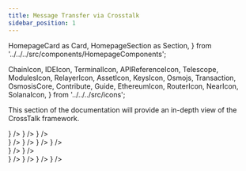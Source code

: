 ```yaml
---
title: Message Transfer via Crosstalk
sidebar_position: 1
---
```


  HomepageCard as Card,
  HomepageSection as Section,
} from '../../../src/components/HomepageComponents';

  ChainIcon,
  IDEIcon,
  TerminalIcon,
  APIReferenceIcon,
  Telescope,
  ModulesIcon,
  RelayerIcon,
  AssetIcon,
  KeysIcon,
  Osmojs,
  Transaction,
  OsmosisCore,
  Contribute,
  Guide,
  EthereumIcon,
  RouterIcon,
  NearIcon,
  SolanaIcon,
} from '../../../src/icons';

This section of the documentation will provide an in-depth view of the CrossTalk framework.

<Section title="Theoretical Concepts" id="web-sdks" hasSubSections >

<Section>
  <Card
    title="Overview"
    description="What is CrossTalk why is it required?"
    to="message-transfer-via-crosstalk/overview"
    icon={<IDEIcon />}
  />
    <Card
    title="Key Concepts"
    description="Dissecting different functions and parameters associated with CrossTalk"
    to="message-transfer-via-crosstalk/key-concepts"
    icon={<ChainIcon />}
  />
  <Card
    title="Fee Management"
    description="Gaining a deeper understanding of how the CrossTalk and Omnichain Fee is computed"
    to="message-transfer-via-crosstalk/key-concepts/fee-management"
    icon={<AssetIcon />}
  />

  </Section>

  </Section>

<Section title="Guides" id="web-sdks" hasSubSections >
   <Section>
  <Card
    title="EVM-Guides"
    description="Learning how to execute different types of cross-chain requests in EVM Chains"
    to="message-transfer-via-crosstalk/evm-guides"
    icon={<ModulesIcon />}
  />
 <Card
    title="NEAR-Guides"
    description="Learning how to execute different types of cross-chain requests in NEAR"
    to="message-transfer-via-crosstalk/near-guides"
    icon={<ModulesIcon />}
  />
 <Card
    title="Solana-Guides"
    description="Learning how to execute different types of cross-chain requests from or to Solana"
    to="message-transfer-via-crosstalk/solana-guides"
    icon={<ModulesIcon />}
  />
  <Card
    title="Router-chain-Guides"
    description="Learning how to execute different types of cross-chain requests from or to Router Chain"
    to="message-transfer-via-crosstalk/router-chain-guides"
    icon={<ModulesIcon />}
  />
    </Section>

  </Section>

   <Section title="Sample iDapps" id="sample-idapps" hasSubSections >

<Section>
  <Card
    title="Deploying a Cross-chain Ping Pong Contract"
    description="Learn how to deploy your first cross-chain dApp using Router's CrossTalk framework"
    to="message-transfer-via-crosstalk/sample-idapps/on-evm-chains/ping-pong"
    icon={<Guide />}
  />
  <Card
    title="Deploying a Cross-chain NFT (ERC-1155)"
    description="Learn how to deploy a cross-chain NFT using Router's CrossTalk framework"
    to="message-transfer-via-crosstalk/sample-idapps/on-evm-chains/cross-chain-nft"
    icon={<Guide />}
  />
</Section>

  </Section>

  <Section title="Understanding Functions" id="web-sdks" hasSubSections >

  <Section>
  <Card
  title="EVM Guide"
  description="Understanding the crosstalk functions for EVM contracts"
  to="evm-guides/idapp-functions"
  icon={<EthereumIcon />}
  />
  <Card
  title="NEAR Guide"
  description="Understanding the crosstalk functions for Near chain"
  to="near-guides/idapp-functions"
  icon={<NearIcon />}
  />
  <Card
  title="Solana Guide"
  description="Understanding the crosstalk functions for Solana"
  to="solana-guides/idapp-functions"
  icon={<SolanaIcon />}
  />
  <Card
  title="Router Chain Guide"
  description="Understanding the crosstalk functions for Router Chain"
  to="router-chain-guides/idapp-functions"
  icon={<RouterIcon />}
  />
  </Section>
  </Section>
